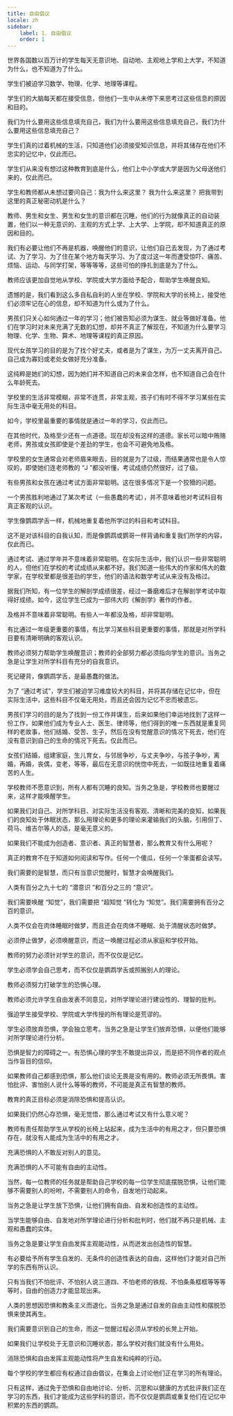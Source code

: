 ```yaml
---
title: 自由倡议
locale: zh
sidebar:
    label: 1. 自由倡议
    order: 1
---
```

世界各国数以百万计的学生每天无意识地、自动地、主观地上学和上大学，不知道为什么，也不知道为了什么。

学生们被迫学习数学、物理、化学、地理等课程。

学生们的大脑每天都在接受信息，但他们一生中从未停下来思考过这些信息的原因和目的。

我们为什么要用这些信息填充自己，我们为什么要用这些信息填充自己，我们为什么要用这些信息填充自己？

学生们真的过着机械的生活，只知道他们必须接受知识信息，并将其储存在他们不忠实的记忆中，仅此而已。

学生们从来没有想过这种教育到底是什么，他们上中小学或大学是因为父母送他们来的，仅此而已。

学生和教师都从未想过要问自己：我为什么来这里？ 我为什么来这里？ 把我带到这里的真正秘密动机是什么？

教师、男生和女生、男生和女生的意识都在沉睡，他们的行为就像真正的自动装置，他们以一种无意识的、主观的方式上学、上大学、上学院，却不知道真正的原因和目的。

我们有必要让他们不再是机器，唤醒他们的意识，让他们自己去发现，为了通过考试、为了学习、为了住在某个地方每天学习、为了度过这一年而遭受惊吓、痛苦、烦恼、运动、与同学打架，等等等等，这些可怕的挣扎到底是为了什么。

教师应该更加自觉地从学校、学院或大学方面给予配合，帮助学生唤醒良知。

遗憾的是，我们看到这么多自私自利的人坐在学校、学院和大学的长椅上，接受他们必须牢记在心的信息，却不知道为什么或为了什么。

男孩们只关心如何通过一年的学习；他们被告知必须为谋生、就业等做好准备。他们在学习时对未来充满了无数的幻想，却并不真正了解现在，不知道为什么要学习物理、化学、生物、算术、地理等课程的真正原因。

现代女孩学习的目的是为了找个好丈夫，或者是为了谋生，为万一丈夫离开自己、自己成为寡妇或老处女做好充分准备。

这纯粹是她们的幻想，因为她们并不知道自己的未来会怎样，也不知道自己会在什么年龄死去。

学校里的生活非常模糊，非常不连贯，非常主观，孩子们有时不得不学习某些在实际生活中毫无用处的科目。

如今，学校里最重要的事情就是通过一年的学习，仅此而已。

在其他时代，及格至少还有一点道德。现在却没有这样的道德。家长可以暗中贿赂老师，男孩或女孩即使是个差劲的学生，也会不可避免地及格。

学校里的女生通常会对老师眉来眼去，目的就是为了过级，而结果通常也是令人惊叹的，即使她们连老师教的 “J ”都没听懂，考试成绩仍然很好，过了级。

有些男孩和女孩在通过考试方面非常聪明。这在很多情况下是一个狡猾的问题。

一个男孩胜利地通过了某次考试（一些愚蠢的考试），并不意味着他对考试科目有真正客观的认识。

学生像鹦鹉学舌一样，机械地重复着他所学过的科目和考试科目。

这不是对该科目的自我认知，而是像鹦鹉或鹦哥一样背诵和重复我们所学的内容，仅此而已。

通过考试、通过学年并不意味着非常聪明。在实际生活中，我们认识一些非常聪明的人，但他们在学校的考试成绩从来都不好。我们知道一些伟大的作家和伟大的数学家，在学校里都是很差劲的学生，他们的语法和数学考试从来没有及格过。

据我们所知，有一位学生的解剖学成绩很差，经过一番磨难后才在解剖学考试中取得好成绩。如今，这位学生已成为一部伟大的《解剖学》著作的作者。

及格并不意味着非常聪明。有些人一年都没及格，却非常聪明。

有比通过一年级更重要的事情，有比学习某些科目更重要的事情，那就是对所学科目要有清晰明确的客观认识。

教师必须努力帮助学生唤醒意识；教师的全部努力都必须指向学生的意识。当务之急是让学生对所学科目有充分的自我意识。

死记硬背，像鹦鹉学舌，是最愚蠢的做法。

为了 “通过考试”，学生们被迫学习难度较大的科目，并将其存储在记忆中，但在实际生活中，这些科目不仅毫无用处，而且还会因为记忆不忠而被遗忘。

男孩们学习的目的是为了找到一份工作并谋生，后来如果他们幸运地找到了这样一份工作，如果他们成为专业人士、医生、律师等，他们得到的唯一东西就是重复同样的老故事，他们结婚、受苦、生子，然后在没有觉醒意识的情况下死去，他们在没有意识到自己的生命的情况下死去。仅此而已。

女孩们结婚，组建家庭，生儿育女，与邻居争吵，与丈夫争吵，与孩子争吵，离婚，再婚，丧偶，变老，等等，最后在无意识的恍惚中死去，一如既往地重复着痛苦的人生。

学校教师不愿意识到，所有人都有沉睡的良知。当务之急是，学校教师也要醒过来，这样才能唤醒学生。

如果我们对自己、对所学科目、对实际生活没有客观、清晰和完美的良知，如果我们的良知处于休眠状态，那么用理论和更多的理论来灌输我们的头脑，引用但丁、荷马、维吉尔等人的话，是毫无意义的。

如果我们不能成为创造者、意识者、真正的智慧者，那么教育又有什么用呢？

真正的教育不在于知道如何阅读和写作。任何一个傻瓜，任何一个笨蛋都会读写。

我们需要的是智慧，而只有当意识觉醒时，智慧才会唤醒我们。

人类有百分之九十七的 “潜意识 ”和百分之三的 “意识”。

我们需要唤醒 “知觉”，我们需要把 “超知觉 ”转化为 “知觉”。我们需要拥有百分之百的意识。

人类不仅会在肉体睡眠时做梦，而且还会在肉体不睡眠、处于清醒状态时做梦。

必须停止做梦，必须唤醒意识，而这一唤醒过程必须从家庭和学校开始。

教师的努力必须针对学生的意识，而不仅仅是记忆。

学生必须学会自己思考，而不仅仅是鹦鹉学舌或照搬别人的理论。

教师必须努力打破学生的恐惧心理。

教师必须允许学生自由发表不同意见，对所学理论进行建设性的、理智的批判。

强迫学生接受学校、学院或大学传授的所有理论是荒谬的。

学生必须放弃恐惧，学会独立思考。当务之急是让学生们放弃恐惧，以便他们能够对所学理论进行分析。

恐惧是智力的障碍之一。有恐惧心理的学生不敢提出异议，而是把不同作者的观点当作盲目的信仰。

如果教师自己都感到恐惧，那么他们谈论无畏是没有用的。教师必须无所畏惧。害怕批评、害怕别人说什么等等的教师，不可能是真正有智慧的教师。

教育的真正目标必须是消除恐惧和提高认识。

如果我们仍然心存恐惧，毫无觉悟，那么通过考试又有什么意义呢？

教师有责任帮助学生从学校的长椅上站起来，成为生活中的有用之才，但只要恐惧存在，就没有人能成为生活中的有用之才。

充满恐惧的人不敢反对别人的意见。

充满恐惧的人不可能有自由的主动性。

当然，每一位教师的任务就是帮助自己学校的每一位学生彻底摆脱恐惧，让他们能够不需要别人的吩咐，不需要别人的命令，自发地行动起来。

当务之急是让学生放下恐惧，让他们拥有自由、自发和创造性的主动性。

当学生能够自由、自发地对所学理论进行分析和批判时，他们就不再只是机械、主观和愚蠢的实体。

当务之急是要让学生自由发挥主观能动性，从而迸发出创造性的智慧。

有必要给予所有学生自发的、无条件的创造性表达的自由，这样他们才能对自己所学的东西有所认识。

只有当我们不怕批评、不怕别人说三道四、不怕老师的铁规、不怕条条框框等等等等时，自由的创造力才能显现出来。

人类的思想因恐惧和教条主义而退化，当务之急是通过自发的自由主动性和摆脱恐惧来使其再生。

我们需要意识到自己的生命，而这一觉醒过程必须从学校的长凳上开始。

如果我们让学校处于无意识和沉睡状态，那么学校对我们就没有什么用处。

消除恐惧和自由发挥主观能动性将产生自发和纯粹的行动。

每个学校的学生都应有权通过自由倡议，在集会上讨论他们正在学习的所有理论。

只有这样，通过免于恐惧和自由地讨论、分析、沉思和以健康的方式批评我们正在学习的东西，我们才能成为这些学科的意识，而不仅仅是鹦鹉或重复他们在记忆中积累的东西的鹦鹉。
